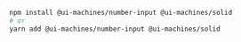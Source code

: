 ```bash
npm install @ui-machines/number-input @ui-machines/solid
# or
yarn add @ui-machines/number-input @ui-machines/solid
```
